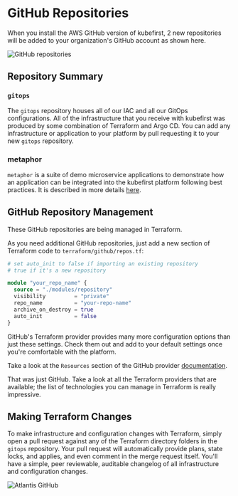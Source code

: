 # GitHub Repositories

When you install the AWS GitHub version of kubefirst, 2 new repositories will be added to your organization's GitHub account as shown here.

![GitHub repositories](../../../img/common/github/repositories.png)

## Repository Summary

### `gitops`

The `gitops` repository houses all of our IAC and all our GitOps configurations. All of the infrastructure that you receive with kubefirst was produced by some combination of Terraform and Argo CD. You can add any infrastructure or application to your platform by pull requesting it to your new `gitops` repository.

### metaphor

`metaphor` is a suite of demo microservice applications to demonstrate how an application can be integrated into the kubefirst platform following best practices. It is described in more details [here](../../../common/metaphor.mdx).

## GitHub Repository Management

These GitHub repositories are being managed in Terraform.

As you need additional GitHub repositories, just add a new section of Terraform code to `terraform/github/repos.tf`:

```terraform
# set auto_init to false if importing an existing repository
# true if it's a new repository

module "your_repo_name" {
  source = "./modules/repository"
  visibility         = "private"
  repo_name          = "your-repo-name"
  archive_on_destroy = true
  auto_init          = false
}
```

GitHub's Terraform provider provides many more configuration options than just these settings. Check them out and add to your default settings once you're comfortable with the platform.

Take a look at the `Resources` section of the GitHub provider [documentation](https://registry.terraform.io/providers/integrations/github/latest/docs).

That was just GitHub. Take a look at all the Terraform providers that are available; the list of technologies you can manage in Terraform is really impressive. [](https://www.terraform.io/docs/providers/index.html)

## Making Terraform Changes

To make infrastructure and configuration changes with Terraform, simply open a pull request against any of the Terraform directory folders in the `gitops` repository. Your pull request will automatically provide plans, state locks, and applies, and even comment in the merge request itself. You'll have a simple, peer reviewable, auditable changelog of all infrastructure and configuration changes.

![Atlantis GitHub](../../../img/common/github/atlantis.png)
